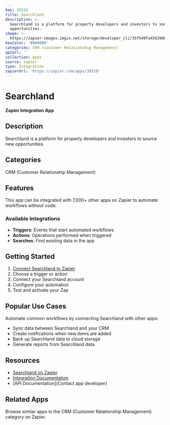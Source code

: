 ```yaml
---
key: 39318
title: Searchland
description: >-
  Searchland is a platform for property developers and investors to source new
  opportunities.
image: >-
  https://zapier-images.imgix.net/storage/developer_cli/35f549fa45629d6119c945f0946481e9.png?auto=format%2Ccompress&ixlib=python-3.0.0&q=50
hexColor: '#000000'
categories: CRM (Customer Relationship Management)
apiUrl: ''
collection: Apps
source: zapier
type: Integration
zapierUrl: 'https://zapier.com/apps/39318'
---
```

# Searchland

**Zapier Integration App**

## Description

Searchland is a platform for property developers and investors to source new opportunities.

## Categories

CRM (Customer Relationship Management)

## Features

This app can be integrated with 7,000+ other apps on Zapier to automate workflows without code.

### Available Integrations

- **Triggers**: Events that start automated workflows
- **Actions**: Operations performed when triggered
- **Searches**: Find existing data in the app

## Getting Started

1. [Connect Searchland to Zapier](https://zapier.com/apps/39318)
2. Choose a trigger or action
3. Connect your Searchland account
4. Configure your automation
5. Test and activate your Zap

## Popular Use Cases

Automate common workflows by connecting Searchland with other apps:

- Sync data between Searchland and your CRM
- Create notifications when new items are added
- Back up Searchland data to cloud storage
- Generate reports from Searchland data

## Resources

- [Searchland on Zapier](https://zapier.com/apps/39318)
- [Integration Documentation](https://zapier.com/apps/39318/integrations)
- [API Documentation](Contact app developer)

## Related Apps

Browse similar apps in the CRM (Customer Relationship Management) category on Zapier.
